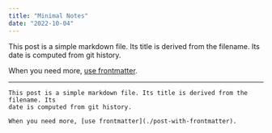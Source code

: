 ```yaml
---
title: "Minimal Notes"
date: "2022-10-04"
---
```

This post is a simple markdown file. Its title is derived from the filename. Its
date is computed from git history.

When you need more, [use frontmatter](./post-with-frontmatter).

---

```mdx
This post is a simple markdown file. Its title is derived from the filename. Its
date is computed from git history.

When you need more, [use frontmatter](./post-with-frontmatter).
```
